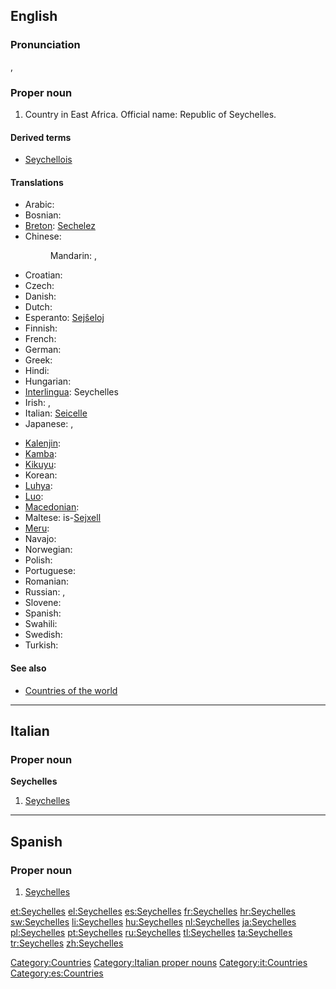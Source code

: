 {{wikipedia|Seychelles}}
==English==
{{wikipedia}}

===Pronunciation===
{{a|UK}} {{IPA|/seɪˈʃɛlz/}}, {{SAMPA|/seI"SElz/}}

===Proper noun===
{{en-proper noun}}

# Country in East Africa. Official name: Republic of Seychelles.

====Derived terms====
* [[Seychellois]]

====Translations====
{{trans-top|country in East Africa}}
* Arabic: {{t|ar|سيشيل|m|tr=sishiil}}
* Bosnian: {{t-|bs|Sejšeli|m|p}}
* [[Breton]]: [[Sechelez]]
* Chinese:
*: Mandarin: {{t-|cmn|塞舌爾|sc=Hani}}, {{t-|cmn|塞舌尔|tr=Sàishé'ěr|sc=Hani}}
* Croatian: {{t+|hr|Sejšeli|m|p}}
* Czech: {{t-|cs|Seychely|p}}
* Danish: {{t|da|Seychellerne}}
* Dutch: {{t+|nl|Seychellen}}
* Esperanto: [[Sejŝeloj]]
* Finnish: {{t+|fi|Seychellit}}
* French: {{t+|fr|Seychelles}}
* German: {{t+|de|Seychellen}}
* Greek: {{t-|el|Σεϋχέλλες|f|p|tr=Seychélles}}
* Hindi: {{t|hi|सेशेल्स|tr=sēśēls|xs=Hindi}}
* Hungarian: {{t+|hu|Seychelle-szigetek}}
* [[Interlingua]]: Seychelles
* Irish: {{t-|ga|Séiséil|m|alt=Na Séiséil|xs=Irish}}, {{t-|ga|Poblacht na Séiséal|f|xs=Irish}}
* Italian: [[Seicelle]]
* Japanese: {{t-|ja|セイシェル|tr=Seisheru}}, {{t+|ja|セーシェル|tr=Sēsheru}}
{{trans-mid}}
* [[Kalenjin]]: {{tø|kln|Shelisheli}}
* [[Kamba]]: {{tø|kam|Shelisheli}}
* [[Kikuyu]]: {{tø|ki|Shelisheli}}
* Korean: {{t|ko|세이셸|tr=Seisyel}}
* [[Luhya]]: {{tø|luy|Bushelisheli}}
* [[Luo]]: {{tø|luo|sishel}}
* [[Macedonian]]: {{t-|mk|Сејшели|m|p|tr=Séjšeli}}
* Maltese: is-[[Sejxell]]
* [[Meru]]: {{tø|mer|ushelisheli}}
* Navajo: {{tø|nv|Seishel}}
* Norwegian: {{t+|no|Seychellene}}
* Polish: {{t+|pl|Seszele}}
* Portuguese: {{t+|pt|Seicheles}}
* Romanian: {{t-|ro|Seychelles}}
* Russian: {{t-|ru|Сейшелы|f|p|tr=Sejšély}}, {{t-|ru|Сейшельские острова|m|p|tr=Sejšél’skije ostrová}}
* Slovene: {{t+|sl|Sejšeli|m|p}}
* Spanish: {{t+|es|Seychelles|f|p}}
* Swahili: {{t+|sw|Shelisheli|xs=Swahili}}
* Swedish: {{t+|sv|Seychellerna}}
* Turkish: {{t|tr|Seyşeller}}
{{trans-bottom}}

====See also====
* [[Appendix:Countries of the world|Countries of the world]]

[[Category:Countries]]

----

==Italian==
{{wikipedia|lang=it}}

===Proper noun===
'''Seychelles''' {{f}} {{p}}

# [[#English|Seychelles ]]

[[Category:Italian proper nouns]]
[[Category:it:Countries]]

----

==Spanish==
{{wikipedia|lang=es}}

===Proper noun===
{{es-proper noun|f}}

# [[#English|Seychelles]]

[[Category:es:Countries]]

[[et:Seychelles]]
[[el:Seychelles]]
[[es:Seychelles]]
[[fr:Seychelles]]
[[hr:Seychelles]]
[[sw:Seychelles]]
[[li:Seychelles]]
[[hu:Seychelles]]
[[nl:Seychelles]]
[[ja:Seychelles]]
[[pl:Seychelles]]
[[pt:Seychelles]]
[[ru:Seychelles]]
[[tl:Seychelles]]
[[ta:Seychelles]]
[[tr:Seychelles]]
[[zh:Seychelles]]